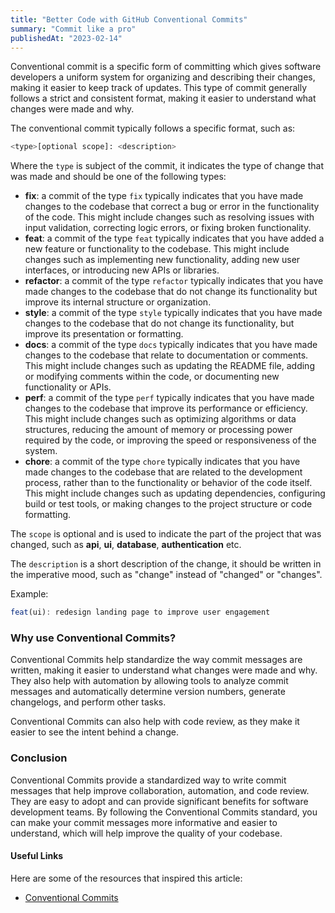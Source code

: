 ```yaml
---
title: "Better Code with GitHub Conventional Commits"
summary: "Commit like a pro"
publishedAt: "2023-02-14"
---
```


Conventional commit is a specific form of committing which gives software developers a uniform system for organizing and describing their changes, making it easier to keep track of updates.
This type of commit generally follows a strict and consistent format, making it easier to understand what changes were made and why.

The conventional commit typically follows a specific format, such as:

```bash
<type>[optional scope]: <description>
```

Where the `type` is subject of the commit, it indicates the type of change that was made and should be one of the following types:

- **fix**: a commit of the type `fix` typically indicates that you have made changes to the codebase that correct a bug or error in the functionality of the code. This might include changes such as resolving issues with input validation, correcting logic errors, or fixing broken functionality.
- **feat**: a commit of the type `feat` typically indicates that you have added a new feature or functionality to the codebase. This might include changes such as implementing new functionality, adding new user interfaces, or introducing new APIs or libraries.
- **refactor**: a commit of the type `refactor` typically indicates that you have made changes to the codebase that do not change its functionality but improve its internal structure or organization.
- **style**: a commit of the type `style` typically indicates that you have made changes to the codebase that do not change its functionality, but improve its presentation or formatting.
- **docs**: a commit of the type `docs` typically indicates that you have made changes to the codebase that relate to documentation or comments. This might include changes such as updating the README file, adding or modifying comments within the code, or documenting new functionality or APIs.
- **perf**: a commit of the type `perf` typically indicates that you have made changes to the codebase that improve its performance or efficiency. This might include changes such as optimizing algorithms or data structures, reducing the amount of memory or processing power required by the code, or improving the speed or responsiveness of the system.
- **chore**: a commit of the type `chore` typically indicates that you have made changes to the codebase that are related to the development process, rather than to the functionality or behavior of the code itself. This might include changes such as updating dependencies, configuring build or test tools, or making changes to the project structure or code formatting.

The `scope` is optional and is used to indicate the part of the project that was changed, such as **api**, **ui**, **database**, **authentication** etc.

The `description` is a short description of the change, it should be written in the imperative mood, such as "change" instead of "changed" or "changes".

Example:

```js
feat(ui): redesign landing page to improve user engagement
```

### Why use Conventional Commits?

Conventional Commits help standardize the way commit messages are written, making it easier to understand what changes were made and why. They also help with automation by allowing tools to analyze commit messages and automatically determine version numbers, generate changelogs, and perform other tasks. 

Conventional Commits can also help with code review, as they make it easier to see the intent behind a change.

### Conclusion

Conventional Commits provide a standardized way to write commit messages that help improve collaboration, automation, and code review. They are easy to adopt and can provide significant benefits for software development teams. By following the Conventional Commits standard, you can make your commit messages more informative and easier to understand, which will help improve the quality of your codebase.

#### Useful Links

Here are some of the resources that inspired this article:
- [Conventional Commits](https://www.conventionalcommits.org/en/v1.0.0/)
